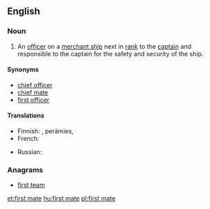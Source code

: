 ==English==
{{wikipedia}}

===Noun===
{{en-noun}}

# {{nautical}} An [[officer]] on a [[merchant ship]] next in [[rank]] to the [[captain]] and responsible to the captain for the safety and security of the ship.

====Synonyms====
* [[chief officer]]
* [[chief mate]]
* [[first officer]]

====Translations====
{{trans-top|nautical: officer next in rank to the captain}}
* Finnish: {{t+|fi|perämies}}, {{t+|fi|ensimmäinen}} perämies, {{t-|fi|yliperämies}}
* French: {{t+|fr|second|m}}
{{trans-mid}}
* Russian: {{t-|ru|помощник капитана|m|tr=pomóščnik kapitána|sc=Cyrl}}
{{trans-bottom}}

===Anagrams===
* [[first team#English|first team]]

[[et:first mate]]
[[hu:first mate]]
[[pl:first mate]]